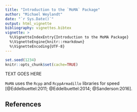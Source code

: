 ```yaml
---
title: "Introduction to the `MoMA` Package"
author: "Michael Weylandt"
date: "`r Sys.Date()`"
output: html_vignette
bibliography: vignettes.bibtex
vignette: >
  %\VignetteIndexEntry{Introduction to the MoMA Package}
  %\VignetteEngine{knitr::rmarkdown}
  %\VignetteEncoding{UTF-8}
---
```


```r
set.seed(1234)
knitr::opts_chunk$set(cache=TRUE)
```

TEXT GOES HERE

`MoMA` uses the `Rcpp` and `RcppArmadillo` libraries for speed
[@Eddelbuettel:2011; @Eddelbuettel:2014; @Sanderson:2016].

## References


